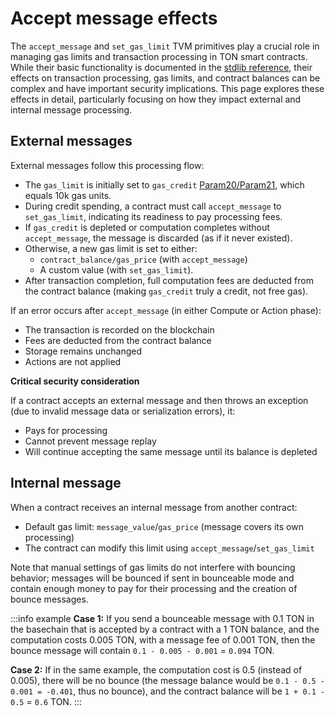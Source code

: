 
# Accept message effects

The `accept_message` and `set_gas_limit` TVM primitives play a crucial role in managing gas limits and transaction processing in TON smart contracts. While their basic functionality is documented in the [stdlib reference](/v3/documentation/smart-contracts/func/docs/stdlib#accept_message), their effects on transaction processing, gas limits, and contract balances can be complex and have important security implications. This page explores these effects in detail, particularly focusing on how they impact external and internal message processing.

## External messages

External messages follow this processing flow:
- The `gas_limit` is initially set to `gas_credit` [Param20/Param21](/v3/documentation/network/configs/blockchain-configs#param-20-and-21), which equals 10k gas units.
- During credit spending, a contract must call `accept_message` to `set_gas_limit`, indicating its readiness to pay processing fees.
- If `gas_credit` is depleted or computation completes without `accept_message`, the message is discarded (as if it never existed).
- Otherwise, a new gas limit is set to either:
  - `contract_balance/gas_price` (with `accept_message`)
  - A custom value (with `set_gas_limit`).
- After transaction completion, full computation fees are deducted from the contract balance (making `gas_credit` truly a credit, not free gas).


If an error occurs after `accept_message` (in either Compute or Action phase):
- The transaction is recorded on the blockchain
- Fees are deducted from the contract balance
- Storage remains unchanged
- Actions are not applied

**Critical security consideration**

If a contract accepts an external message and then throws an exception (due to invalid message data or serialization errors), it:
- Pays for processing
- Cannot prevent message replay
- Will continue accepting the same message until its balance is depleted

## Internal message 

When a contract receives an internal message from another contract:
- Default gas limit: `message_value`/`gas_price` (message covers its own processing)
- The contract can modify this limit using `accept_message`/`set_gas_limit`

Note that manual settings of gas limits do not interfere with bouncing behavior; messages will be bounced if sent in bounceable mode and contain enough money to pay for their processing and the creation of bounce messages.

:::info example
**Case 1:**
If you send a bounceable message with 0.1 TON in the basechain that is accepted by a contract with a 1 TON balance, and the computation costs 0.005 TON, with a message fee of 0.001 TON, then the bounce message will contain `0.1 - 0.005 - 0.001` = `0.094` TON.

**Case 2:**
If in the same example, the computation cost is 0.5 (instead of 0.005), there will be no bounce (the message balance would be `0.1 - 0.5 - 0.001 = -0.401`, thus no bounce), and the contract balance will be `1 + 0.1 - 0.5` = `0.6` TON.
:::

<Feedback />


